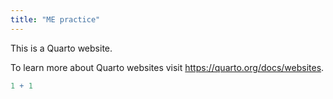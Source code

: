 ```yaml
---
title: "ME practice"
---
```


This is a Quarto website.

To learn more about Quarto websites visit <https://quarto.org/docs/websites>.

```r
1 + 1
```
